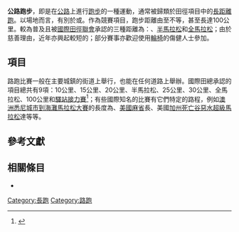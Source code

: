 {{noteTA
|1=zh:国际田径联合会;zh-hans:国际田径联合会;zh-hk:國際田徑聯會;zh-tw:國際田徑總會;
|2=zh:国际田联;zh-hans:国际田联;zh-hk:國際田聯;zh-tw:國際田總;
}}

'''公路跑步'''，即是在[[公路|公路]]上進行[[跑步|跑步]]的一種運動，通常被歸類於田徑項目中的[[長跑|長距離跑]]。以場地而言，有別於{{link-en|田徑場|Track and field}}或{{link-en|越野跑步|Cross country running}}。作為競賽項目，跑步距離由{{convert|5|km}}至{{convert|42.195|km}}不等，甚至長達100公里。較為普及且被[[國際田徑聯會|國際田徑聯會]]承認的三種距離為：{{convert|10|km}}、[[半馬拉松|半馬拉松]]和[[全馬拉松|全馬拉松]]；由於慈善理由，近年亦興起較短的{{link-en|5公里跑|5K run}}；部分賽事亦歡迎使用[[輪椅|輪椅]]的傷健人士參加。

==項目==
路跑比賽一般在主要城鎮的街道上舉行，也能在任何道路上舉辦。國際田總承認的項目總共有9項：10公里、15公里、20公里、半馬拉松、25公里、30公里、全馬拉松、100公里和[[驛站接力賽|驛站接力賽]]<ref>{{Cite web |url=http://www.iaaf.org/statistics/records/inout=O/disctype=2/detail.html |title=IAAF Road Running Records |accessdate=2015-01-05 |archive-date=2012-10-23 |archive-url=https://web.archive.org/web/20121023040452/http://iaaf.org/statistics/records/inout=O/disctype=2/detail.html |dead-url=no }}</ref>；有些國際知名的比賽有它們特定的路程，例如[[澳洲|澳洲]][[悉尼|悉尼]][[城市到海灘馬拉松大賽|城市到海灘馬拉松大賽]]的長度為{{convert|14|km}}、[[美國|美國]][[麻省|麻省]]{{link-en|法爾茅斯公路賽|Falmouth Road Race}}長{{convert|7.1|mi}}、美國[[加州|加州]][[死亡谷|死亡谷]][[惡水超級馬拉松|惡水超級馬拉松]]達{{convert|135|mi}}等等。

==參考文獻==
{{reflist}}

==相關條目==
* {{link-en|大型路跑賽事列表|List of largest running events}}

[[Category:長跑|Category:長跑]]
[[Category:路跑|Category:路跑]]